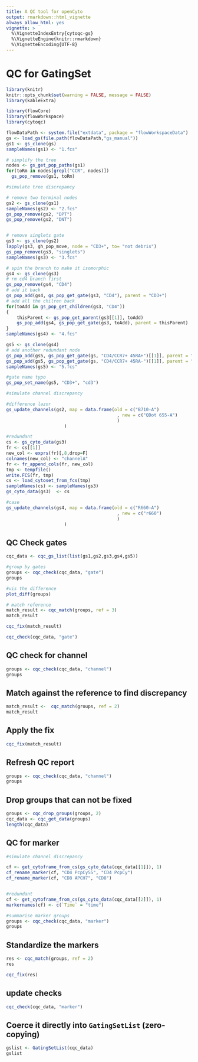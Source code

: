 ```yaml
---
title: A QC tool for openCyto
output: rmarkdown::html_vignette
always_allow_html: yes
vignette: >
  %\VignetteIndexEntry{cytoqc-gs}
  %\VignetteEngine{knitr::rmarkdown}
  %\VignetteEncoding{UTF-8}
---
```

# QC for GatingSet


```r
library(knitr)
knitr::opts_chunk$set(warning = FALSE, message = FALSE)
library(kableExtra)
```


```r
library(flowCore)
library(flowWorkspace)
library(cytoqc)
```

```r
flowDataPath <- system.file("extdata", package = "flowWorkspaceData")
gs <- load_gs(file.path(flowDataPath,"gs_manual"))
gs1 <- gs_clone(gs)
sampleNames(gs1) <- "1.fcs"

# simplify the tree
nodes <- gs_get_pop_paths(gs1)
for(toRm in nodes[grepl("CCR", nodes)])
  gs_pop_remove(gs1, toRm)

#simulate tree discrepancy

# remove two terminal nodes
gs2 <- gs_clone(gs1)
sampleNames(gs2) <- "2.fcs"
gs_pop_remove(gs2, "DPT")
gs_pop_remove(gs2, "DNT")


# remove singlets gate
gs3 <- gs_clone(gs2)
lapply(gs3, gh_pop_move, node = "CD3+", to= "not debris")
gs_pop_remove(gs3, "singlets")
sampleNames(gs3) <- "3.fcs"

# spin the branch to make it isomorphic
gs4 <- gs_clone(gs3)
# rm cd4 branch first
gs_pop_remove(gs4, "CD4")
# add it back
gs_pop_add(gs4, gs_pop_get_gate(gs3, "CD4"), parent = "CD3+")
# add all the chilren back
for(toAdd in gs_pop_get_children(gs3, "CD4"))
{
    thisParent <- gs_pop_get_parent(gs3[[1]], toAdd)
    gs_pop_add(gs4, gs_pop_get_gate(gs3, toAdd), parent = thisParent)
}
sampleNames(gs4) <- "4.fcs"

gs5 <- gs_clone(gs4)
# add another redundant node
gs_pop_add(gs5, gs_pop_get_gate(gs, "CD4/CCR7+ 45RA+")[[1]], parent = "CD4")
gs_pop_add(gs5, gs_pop_get_gate(gs, "CD4/CCR7+ 45RA-")[[1]], parent = "CD4")
sampleNames(gs5) <- "5.fcs"

#gate name typo
gs_pop_set_name(gs5, "CD3+", "cd3")

#simulate channel discrepancy

#difference lazor
gs_update_channels(gs2, map = data.frame(old = c("B710-A")
                                          , new = c("QDot 655-A")
                                          )
                      )

#redundant
cs <- gs_cyto_data(gs3)
fr <- cs[[1]]
new_col <- exprs(fr)[,8,drop=F]
colnames(new_col) <- "channelA"
fr <- fr_append_cols(fr, new_col)
tmp <- tempfile()
write.FCS(fr, tmp)
cs <- load_cytoset_from_fcs(tmp)
sampleNames(cs) <- sampleNames(gs3)
gs_cyto_data(gs3)  <- cs

#case
gs_update_channels(gs4, map = data.frame(old = c("R660-A")
                                          , new = c("r660")
                                          )
                      )

```

## QC Check gates
```r
cqc_data <- cqc_gs_list(list(gs1,gs2,gs3,gs4,gs5))

#group by gates
groups <- cqc_check(cqc_data, "gate")
groups

#vis the difference
plot_diff(groups)

# match reference
match_result <- cqc_match(groups, ref = 3)
match_result

cqc_fix(match_result)

cqc_check(cqc_data, "gate")
```
## QC check for channel
```r
groups <- cqc_check(cqc_data, "channel")
groups
```

## Match against the reference to find discrepancy


```r
match_result <-  cqc_match(groups, ref = 2)
match_result
```


## Apply the fix
```r
cqc_fix(match_result)

```


## Refresh QC report 
```r
groups <- cqc_check(cqc_data, "channel")
groups
```

## Drop groups that can not be fixed
```r
groups <- cqc_drop_groups(groups, 2)
cqc_data <- cqc_get_data(groups)
length(cqc_data)
```

## QC for marker
```r
#simulate channel discrepancy

cf <- get_cytoframe_from_cs(gs_cyto_data(cqc_data[[1]]), 1)
cf_rename_marker(cf, "CD4 PcpCy55", "CD4 PcpCy")
cf_rename_marker(cf, "CD8 APCH7", "CD8")


#redundant
cf <- get_cytoframe_from_cs(gs_cyto_data(cqc_data[[2]]), 1)
markernames(cf) <- c(`Time` = "time")

```


```r
#summarise marker groups
groups <- cqc_check(cqc_data, "marker")
groups
```

## Standardize the markers
```r
res <- cqc_match(groups, ref = 2) 
res

cqc_fix(res)

```
## update checks
```r
cqc_check(cqc_data, "marker")
```




## Coerce it directly into `GatingSetList` (zero-copying)
```r
gslist <- GatingSetList(cqc_data)
gslist
```
